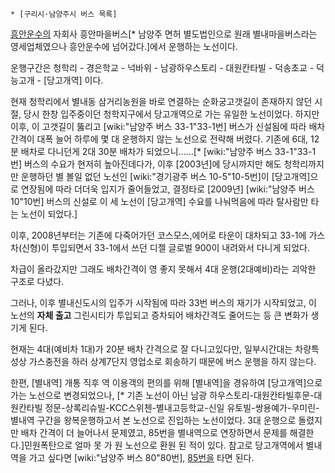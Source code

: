  * [구리시·남양주시 버스 목록]

[[흥안운수]]의 자회사 흥안마을버스[* 남양주 면허 별도법인으로 원래 별내마을버스라는 영세업체였으나 흥안운수에 넘어갔다.]에서 운행하는 노선이다.

운행구간은 청학리 - 경은학교 - 넉바위 - 남광하우스토리 - 대원칸타빌 - 덕송초교 - 덕능고개 - [당고개역] 이다.

현재 청학리에서 별내동 삼거리농원을 바로 연결하는 순화궁고갯길이 존재하지 않던 시절, 당시 한창 입주중이던 청학지구에서 당고개역으로 가는 유일한 노선이었다. 하지만 이후, 이 고갯길이 뚫리고 [wiki:"남양주 버스 33-1"33-1번] 버스가 신설됨에 따라 배차간격이 대폭 늘어 하루에 몇 대 운행하지 않는 노선으로 전략해 버렸다. 기존에 6대, 12분 배차로 다니던게 2대 30분 배차가 되었으니......[* [wiki:"남양주 버스 33-1"33-1번] 버스의 수요가 현저히 높아진데다가, 이후 [2003년]에 당시까지만 해도 청학리까지만 운행하던 별 볼일 없던 노선인 [wiki:"경기광주 버스 10-5"10-5번]이 [당고개역]으로 연장됨에 따라 더더욱 입지가 줄어들었고, 결정타로 [2009년] [wiki:"남양주 버스 10"10번] 버스의 신설로 이 세 노선이 [당고개역] 수요를 나눠먹음에 따라 탈사람만 타는 노선이 되었다.]

이후, 2008년부터는 기존에 다죽어가던 코스모스,에어로 타운이 대차되고 33-1에 가스차(신형)이 투입되면서  33-1에서 쓰던 디젤 글로벌 900이 내려와서 다니게 되었다.

차급이 올라갔지만 그래도 배차간격이 영 좋지 못해서 4대 운행(2대예비)라는 괴악한 구조로 다녔다.

그러나, 이후 별내신도시의 입주가 시작됨에 따라 33번 버스의 재기가 시작되었고, 이 노선의 '''자체 출고''' 그린시티가 투입되고 증차되어 배차간격도 줄어드는 등 큰 변화가 생기게 된다. 

현재는 4대(예비차 1대)가 20분 배차 간격으로 잘 다니고있다만, 일부시간대는 차량특성상 가스충전을 하러 상계7단지 영업소로 회송하기 때문에 버스 운행을 하지 않는다.

한편, [별내역] 개통 직후 역 이용객의 편의를 위해 [별내역]을 경유하여 [당고개역]으로 가는 노선으로 변경되었으나, [* 기존 노선이 아닌 남광 하우스토리-대원칸타빌후문-대원칸타빌 정문-상록리슈빌-KCC스위첸-별내고등학교-신일 유토빌-쌍용예가-우미린-별내역 구간을 왕복운행하고서 본 노선으로 진입하는 노선이었다. 3대 운행으로 돌렸지만 배차 간격이 더 늘어나서 문제였고, 85번을 별내역으로 연장하면서 문제를 해결한다.]민원폭탄으로 얼마 못 가 원 노선으로 환원 된 적이 있다. 참고로 당고개역에서 별내역을 가고 싶다면 [wiki:"남양주 버스 80"80번], [[남양주 버스 85|85]]번을 타면 된다. 

